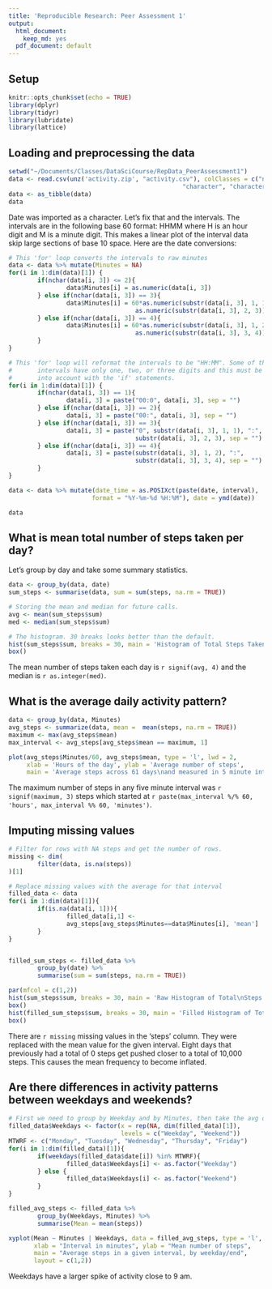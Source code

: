 ```yaml
---
title: 'Reproducible Research: Peer Assessment 1'
output:
  html_document:
    keep_md: yes
  pdf_document: default
---
```


## Setup
```r
knitr::opts_chunk$set(echo = TRUE)
library(dplyr)
library(tidyr)
library(lubridate)
library(lattice)
```

## Loading and preprocessing the data
```r
setwd("~/Documents/Classes/DataSciCourse/RepData_PeerAssessment1")
data <- read.csv(unz('activity.zip', "activity.csv"), colClasses = c("numeric", 
                                                "character", "character"))
data <- as_tibble(data)
data
```

Date was imported as a character. Let's fix that and the intervals. The intervals 
are in the following base 60 format: HHMM where H is an hour digit and M is a 
minute digit. This makes a linear plot of the interval data skip large sections 
of base 10 space. Here are the date conversions:
```r
# This 'for' loop converts the intervals to raw minutes
data <- data %>% mutate(Minutes = NA)
for(i in 1:dim(data)[1]) {
        if(nchar(data[i, 3]) <= 2){
                data$Minutes[i] = as.numeric(data[i, 3])
        } else if(nchar(data[i, 3]) == 3){
                data$Minutes[i] = 60*as.numeric(substr(data[i, 3], 1, 1)) + 
                                   as.numeric(substr(data[i, 3], 2, 3))
        } else if(nchar(data[i, 3]) == 4){
                data$Minutes[i] = 60*as.numeric(substr(data[i, 3], 1, 2)) + 
                                   as.numeric(substr(data[i, 3], 3, 4))
        }
}

# This 'for' loop will reformat the intervals to be "HH:MM". Some of the 
#       intervals have only one, two, or three digits and this must be taken
#       into account with the 'if' statements.
for(i in 1:dim(data)[1]) {
        if(nchar(data[i, 3]) == 1){
                data[i, 3] = paste("00:0", data[i, 3], sep = "")
        } else if(nchar(data[i, 3]) == 2){
                data[i, 3] = paste("00:", data[i, 3], sep = "")
        } else if(nchar(data[i, 3]) == 3){
                data[i, 3] = paste("0", substr(data[i, 3], 1, 1), ":", 
                                   substr(data[i, 3], 2, 3), sep = "")
        } else if(nchar(data[i, 3]) == 4){
                data[i, 3] = paste(substr(data[i, 3], 1, 2), ":", 
                                   substr(data[i, 3], 3, 4), sep = "")
        }
}

data <- data %>% mutate(date_time = as.POSIXct(paste(date, interval), 
                       format = "%Y-%m-%d %H:%M"), date = ymd(date))

data
```

## What is mean total number of steps taken per day?
Let's group by day and take some summary statistics.
```r
data <- group_by(data, date)
sum_steps <- summarise(data, sum = sum(steps, na.rm = TRUE))

# Storing the mean and median for future calls.
avg <- mean(sum_steps$sum)
med <- median(sum_steps$sum)

# The histogram. 30 breaks looks better than the default.
hist(sum_steps$sum, breaks = 30, main = 'Histogram of Total Steps Taken in 61 Days', xlab = 'Total Steps Taken')
box()
```

The mean number of steps taken each day is `r signif(avg, 4)` and the median is 
`r as.integer(med)`.

## What is the average daily activity pattern?
```r
data <- group_by(data, Minutes)
avg_steps <- summarize(data, mean =  mean(steps, na.rm = TRUE))
maximum <- max(avg_steps$mean)
max_interval <- avg_steps[avg_steps$mean == maximum, 1]

plot(avg_steps$Minutes/60, avg_steps$mean, type = 'l', lwd = 2, 
     xlab = 'Hours of the day', ylab = 'Average number of steps', 
     main = 'Average steps across 61 days\nand measured in 5 minute intervals')
```

The maximum number of steps in any five minute interval was 
`r signif(maximum, 3)` steps which started at 
`r paste(max_interval %/% 60, 'hours', max_interval %% 60, 'minutes')`.

## Imputing missing values
```r
# Filter for rows with NA steps and get the number of rows.
missing <- dim(
        filter(data, is.na(steps))
)[1]

# Replace missing values with the average for that interval
filled_data <- data
for(i in 1:dim(data)[1]){
        if(is.na(data[i, 1])){
                filled_data[i,1] <- 
                avg_steps[avg_steps$Minutes==data$Minutes[i], 'mean']
        }
}


filled_sum_steps <- filled_data %>% 
        group_by(date) %>%
        summarise(sum = sum(steps, na.rm = TRUE))

par(mfcol = c(1,2))
hist(sum_steps$sum, breaks = 30, main = 'Raw Histogram of Total\nSteps Taken in 61 Days', xlab = 'Total Steps Taken\n(Raw Data)')
box()
hist(filled_sum_steps$sum, breaks = 30, main = 'Filled Histogram of Total\nSteps Taken in 61 Days', xlab = 'Total Steps Taken\n(Filled Data)')
box()
```

There are `r missing` missing values in the 'steps' column. They were replaced 
with the mean value for the given interval. Eight days that previously 
had a total of 0 steps get pushed closer to a total of 10,000 steps. This causes 
the mean frequency to become inflated.

## Are there differences in activity patterns between weekdays and weekends?
```r
# First we need to group by Weekday and by Minutes, then take the avg of steps.
filled_data$Weekdays <- factor(x = rep(NA, dim(filled_data)[1]), 
                               levels = c("Weekday", "Weekend"))
MTWRF <- c("Monday", "Tuesday", "Wednesday", "Thursday", "Friday")
for(i in 1:dim(filled_data)[1]){
        if(weekdays(filled_data$date[i]) %in% MTWRF){
                filled_data$Weekdays[i] <- as.factor("Weekday")
        } else {
                filled_data$Weekdays[i] <- as.factor("Weekend")
        }
}

filled_avg_steps <- filled_data %>% 
        group_by(Weekdays, Minutes) %>%
        summarise(Mean = mean(steps))

xyplot(Mean ~ Minutes | Weekdays, data = filled_avg_steps, type = 'l', 
       xlab = "Interval in minutes", ylab = "Mean number of steps", 
       main = "Average steps in a given interval, by weekday/end", 
       layout = c(1,2))
```

Weekdays have a larger spike of activity close to 9 am.